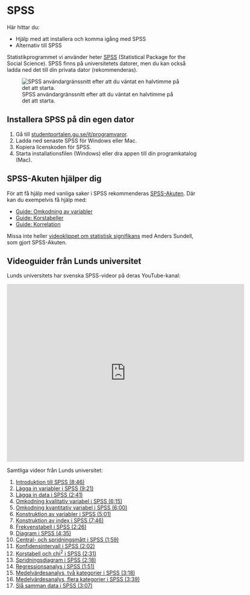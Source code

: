 # SPSS {#spss}

Här hittar du:

- Hjälp med att installera och komma igång med SPSS
- Alternativ till SPSS

Statistikprogrammet vi använder heter [SPSS](https://www-01.ibm.com/software/se/analytics/spss/m) (Statistical Package for the Social Science). SPSS finns på universitetets datorer, men du kan också ladda ned det till din privata dator (rekommenderas).

![SPSS användargränssnitt efter att du väntat en halvtimme på det att starta.](images/spss.png "SPSS")

## Installera SPSS på din egen dator

1. Gå till [studentportalen.gu.se/it/programvaror](http://studentportalen.gu.se/it/programvaror/).
2. Ladda ned senaste SPSS för Windows eller Mac.
3. Kopiera licenskoden för SPSS.
4. Starta installationsfilen (Windows) eller dra appen till din programkatalog (Mac).

## SPSS-Akuten hjälper dig

För att få hjälp med vanliga saker i SPSS rekommenderas [SPSS-Akuten](https://spssakuten.wordpress.com/). Där kan du exempelvis få hjälp med:

- [Guide: Omkodning av variabler](https://spssakuten.wordpress.com/2010/01/10/omkodning-av-variabler/)
- [Guide: Korstabeller](https://spssakuten.wordpress.com/2012/02/14/guide-korstabeller/)
- [Guide: Korrelation](https://spssakuten.wordpress.com/2010/01/08/korrelation-1/)

Missa inte heller [videoklippet om statistisk signifikans](#signifikans-sundell) med Anders Sundell, som gjort SPSS-Akuten.

## Videoguider från Lunds universitet

Lunds universitets har svenska SPSS-videor på deras YouTube-kanal:

<iframe class="videoplayer" width="630" height="472" src="https://www.youtube.com/embed/zvYNscF-BEM" frameborder="0" allowfullscreen></iframe>

Samtliga videor från Lunds universitet:

1. [Introduktion till SPSS (8:46)](https://www.youtube.com/watch?v=zvYNscF-BEM)
2. [Lägga in variabler i SPSS (9:21)](https://www.youtube.com/watch?v=_92FIngd6xk)
3. [Lägga in data i SPSS (2:41)](https://www.youtube.com/watch?v=Ju4qvX63osI)
4. [Omkodning kvalitativ variabel i SPSS (6:15)](https://www.youtube.com/watch?v=_-PPVDJ1y8w)
5. [Omkodning kvantitativ variabel i SPSS (6:00)](https://www.youtube.com/watch?v=r0B7QVXtD4w)
6. [Konstruktion av variabler i SPSS (5:01)](https://www.youtube.com/watch?v=_976xGWSdj8)
7. [Konstruktion av index i SPSS (7:46)](https://www.youtube.com/watch?v=OqTTZvb7F-0)
8. [Frekvenstabell i SPSS (2:26)](https://www.youtube.com/watch?v=f3YerngTadg)
9. [Diagram i SPSS (4:35)](https://www.youtube.com/watch?v=MOMngHACaKE)
10. [Central- och spridningsmått i SPSS (1:59)](https://www.youtube.com/watch?v=lPN-2CKofhk)
11. [Konfidensintervall i SPSS (2:02)](https://www.youtube.com/watch?v=D7QRWv3twdM)
12. [Korstabell och chi^2^ i SPSS (2:31)](https://www.youtube.com/watch?v=Dz3wUhQqOPc)
13. [Spridningsdiagram i SPSS (2:18)](https://www.youtube.com/watch?v=oMKOZd2PmaI)
14. [Regressionsanalys i SPSS (1:51)](https://www.youtube.com/watch?v=lhQWn5T_tpY)
15. [Medelvärdesanalys, två kategorier i SPSS (3:18)](https://www.youtube.com/watch?v=2XLUDmTsHtw)
16. [Medelvärdesanalys, flera kategorier i SPSS (3:39)](https://www.youtube.com/watch?v=eoKj8x4AgHI)
17. [Slå samman data i SPSS (3:07)](https://www.youtube.com/watch?v=vxDnoOnLaEU)